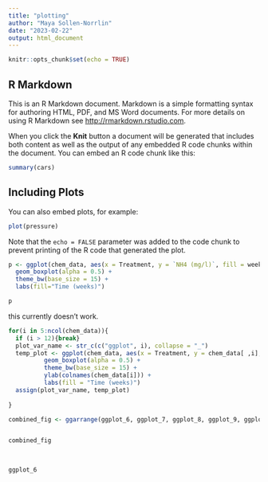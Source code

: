 ```yaml
---
title: "plotting"
author: "Maya Sollen-Norrlin"
date: "2023-02-22"
output: html_document
---
```


```r
knitr::opts_chunk$set(echo = TRUE)
```

## R Markdown

This is an R Markdown document. Markdown is a simple formatting syntax for authoring HTML, PDF, and MS Word documents. For more details on using R Markdown see <http://rmarkdown.rstudio.com>.

When you click the **Knit** button a document will be generated that includes both content as well as the output of any embedded R code chunks within the document. You can embed an R code chunk like this:

```r
summary(cars)
```

## Including Plots

You can also embed plots, for example:

```r
plot(pressure)
```

Note that the `echo = FALSE` parameter was added to the code chunk to prevent printing of the R code that generated the plot.


```r


p <- ggplot(chem_data, aes(x = Treatment, y = `NH4 (mg/l)`, fill = weeks)) +
  geom_boxplot(alpha = 0.5) +
  theme_bw(base_size = 15) +
  labs(fill="Time (weeks)") 

p


```


 this currently doesn't work. 
```r


for(i in 5:ncol(chem_data)){
  if (i > 12){break}
  plot_var_name <- str_c(c("ggplot", i), collapse = "_")
  temp_plot <- ggplot(chem_data, aes(x = Treatment, y = chem_data[ ,i], fill= weeks)) +
          geom_boxplot(alpha = 0.5) +
          theme_bw(base_size = 15) +
          ylab(colnames(chem_data[i])) +
          labs(fill = "Time (weeks)")
  assign(plot_var_name, temp_plot)
  
}

```
 
 
```r


combined_fig <- ggarrange(ggplot_6, ggplot_7, ggplot_8, ggplot_9, ggplot_10, ggplot_11, ggplot_12, common.legend = TRUE, legend = "bottom")


combined_fig
 
 
``` 
 
```r
ggplot_6

```